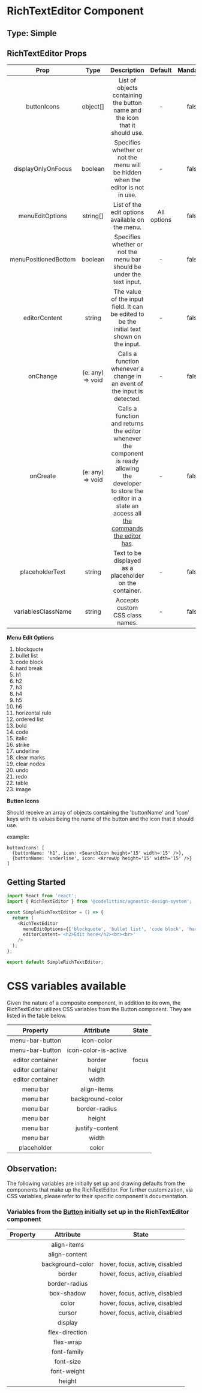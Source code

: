 # RichTextEditor Component

## Type: Simple

## RichTextEditor Props

|         Prop         |       Type       |                                                                                                 Description                                                                                                 |   Default   | Mandatory |
| :------------------: | :--------------: | :---------------------------------------------------------------------------------------------------------------------------------------------------------------------------------------------------------: | :---------: | :-------: |
|     buttonIcons      |     object[]     |                                                                 List of objects containing the button name and the icon that it should use.                                                                 |      -      |   false   |
|  displayOnlyOnFocus  |     boolean      |                                                               Specifies whether or not the menu will be hidden when the editor is not in use.                                                               |      -      |   false   |
|   menuEditOptions    |     string[]     |                                                                               List of the edit options available on the menu.                                                                               | All options |   false   |
| menuPositionedBottom |     boolean      |                                                                    Specifies whether or not the menu bar should be under the text input.                                                                    |      -      |   false   |
|    editorContent     |      string      |                                                          The value of the input field. It can be edited to be the initial text shown on the input.                                                          |      -      |   false   |
|       onChange       | (e: any) => void |                                                                  Calls a function whenever a change in an event of the input is detected.                                                                   |      -      |   false   |
|       onCreate       | (e: any) => void | Calls a function and returns the editor whenever the component is ready allowing the developer to store the editor in a state an access all [the commands the editor has](https://tiptap.dev/api/commands). |      -      |   false   |
|   placeholderText    |      string      |                                                                           Text to be displayed as a placeholder on the container.                                                                           |      -      |   false   |
|  variablesClassName  |      string      |                                                                                       Accepts custom CSS class names.                                                                                       |      -      |   false   |

**Menu Edit Options**

1. blockquote
2. bullet list
3. code block
4. hard break
5. h1
6. h2
7. h3
8. h4
9. h5
10. h6
11. horizontal rule
12. ordered list
13. bold
14. code
15. italic
16. strike
17. underline
18. clear marks
19. clear nodes
20. undo
21. redo
22. table
23. image

**Button Icons**

Should receive an array of objects containing the 'buttonName' and 'icon' keys with its values being the name of the button and the icon that it should use.

example:

```
buttonIcons: [
  {buttonName: 'h1', icon: <SearchIcon height='15' width='15' />},
  {buttonName: 'underline', icon: <ArrowUp height='15' width='15' />}
]
```

## Getting Started

```javascript
import React from 'react';
import { RichTextEditor } from '@codelittinc/agnostic-design-system';

const SimpleRichTextEditor = () => {
  return (
    <RichTextEditor
      menuEditOptions={['blockquote', 'bullet list', 'code block', 'hard break', 'h1', 'redo']}
      editorContent='<h2>Edit here</h2><br><br>'
    />
  );
};

export default SimpleRichTextEditor;
```

# CSS variables available

Given the nature of a composite component, in addition to its own, the RichTextEditor utilizes CSS variables from the Button component.
They are listed in the table below.

|     Property     |      Attribute       | State |
| :--------------: | :------------------: | :---: |
| menu-bar-button  |      icon-color      |       |
| menu-bar-button  | icon-color-is-active |       |
| editor container |        border        | focus |
| editor container |        height        |       |
| editor container |        width         |       |
|     menu bar     |     align-items      |       |
|     menu bar     |   background-color   |       |
|     menu bar     |    border-radius     |       |
|     menu bar     |        height        |       |
|     menu bar     |   justify-content    |       |
|     menu bar     |        width         |       |
|   placeholder    |        color         |       |

## Observation:

The following variables are initially set up and drawing defaults from the components that make up the RichTextEditor.
For further customization, via CSS variables, please refer to their specific component's documentation.

### Variables from the [Button](https://design-system.codelitt.dev/?path=/docs/components-button--neutral) initially set up in the RichTextEditor component

| Property |    Attribute     |             State              |
| :------: | :--------------: | :----------------------------: |
|          |   align-items    |                                |
|          |  align-content   |                                |
|          | background-color | hover, focus, active, disabled |
|          |      border      | hover, focus, active, disabled |
|          |  border-radius   |                                |
|          |    box-shadow    | hover, focus, active, disabled |
|          |      color       | hover, focus, active, disabled |
|          |      cursor      | hover, focus, active, disabled |
|          |     display      |                                |
|          |  flex-direction  |                                |
|          |    flex-wrap     |                                |
|          |   font-family    |                                |
|          |    font-size     |                                |
|          |   font-weight    |                                |
|          |      height      |                                |
